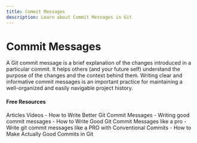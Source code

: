 ```yaml
---
title: Commit Messages
description: Learn about Commit Messages in Git
---
```


# Commit Messages

A Git commit message is a brief explanation of the changes introduced in a particular commit. It helps others (and your future self) understand the purpose of the changes and the context behind them. Writing clear and informative commit messages is an important practice for maintaining a well-organized and easily navigable project history.


#### Free Resources

<Tabs defaultValue="article">
<TabsList>
<TabsTrigger value="article">Articles</TabsTrigger>
<TabsTrigger value="video">Videos</TabsTrigger>
</TabsList>


<TabsContent value="article">
- <Link href="https://www.freecodecamp.org/news/how-to-write-better-git-commit-messages/">How to Write Better Git Commit Messages</Link>
- <Link href="https://www.theodinproject.com/lessons/foundations-commit-messages">Writing good commit messages</Link>
- <Link href="https://medium.com/front-end-weekly/how-to-write-good-git-commit-messages-like-a-pro-2c12f01569d9">How to Write Good Git Commit Messages like a pro</Link>
</TabsContent>
<TabsContent value="video">
- <Link href="https://youtu.be/OJqUWvmf4gg?si=Fgl3isZpP13jYXHP">Write git commit messages like a PRO with Conventional Commits</Link>
- <Link href="https://youtu.be/Dy5t_H2PRrk?si=0V-JEbqphpJX5OLl">How to Make Actually Good Commits in Git</Link>
</TabsContent>
</Tabs>